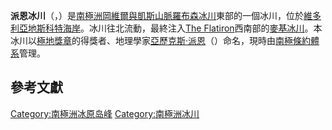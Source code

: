 {{distinguish|派恩島冰川}}
'''派恩冰川'''（{{lang|en|'''Pyne Glacier'''}}，{{coord|77|4|S|162|18|E|display=inline,title}}）是[[南極洲|南極洲]][[岡維爾與凱斯山脈|岡維爾與凱斯山脈]][[羅布森冰川|羅布森冰川]]東部的一個冰川，位於[[維多利亞地|維多利亞地]][[斯科特海岸|斯科特海岸]]。冰川往北流動，最終注入[[The_Flatiron|The Flatiron]]西南部的[[麥基冰川|麥基冰川]]。本冰川以[[極地獎章|極地獎章]]的得獎者、地理學家[[亞歷克斯·派恩|亞歷克斯·派恩]]（{{lang|en|Alex Pyne}}）命名，現時由[[南極條約體系|南極條約體系]]管理。

==參考文獻==
{{usgs-gazetteer|id=17702}}

{{DEFAULTSORT:Pyne Glacier}}
[[Category:南極洲冰原岛峰|Category:南極洲冰原岛峰]]
[[Category:南極洲冰川|Category:南極洲冰川]]


{{ScottCoast-geo-stub}}